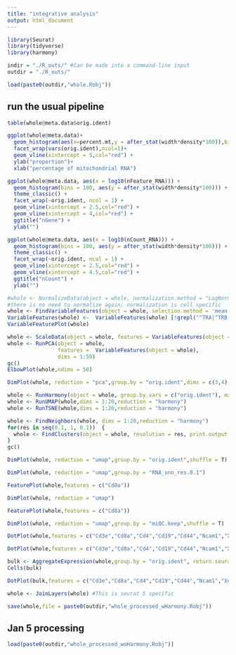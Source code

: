 ```yaml
---
title: "integrative analysis"
output: html_document
---
```


```r
library(Seurat)
library(tidyverse)
library(harmony)
```

```r
indir = "./R_outs/" #Can be made into a command-line input
outdir = "./R_outs/"
```

```r
load(paste0(outdir,"whole.Robj"))
```

## run the usual pipeline

```r
table(whole@meta.data$orig.ident)
```

```r
ggplot(whole@meta.data)+
  geom_histogram(aes(x=percent.mt,y = after_stat(width*density*100)),bins = 100)+
  facet_wrap(vars(orig.ident),ncol=1)+
  geom_vline(xintercept = 5,col="red") +
  ylab("proportion")+
  xlab("percentage of mitochondrial RNA")
```

```r
ggplot(whole@meta.data, aes(x = log10(nFeature_RNA))) +
  geom_histogram(bins = 100, aes(y = after_stat(width*density*100))) +
  theme_classic() +
  facet_wrap(~orig.ident, ncol = 1) +
  geom_vline(xintercept = 2.5,col="red") + 
  geom_vline(xintercept = 4,col="red") + 
  ggtitle("nGene") +
  ylab("")
```

```r
ggplot(whole@meta.data, aes(x = log10(nCount_RNA))) +
  geom_histogram(bins = 100, aes(y = after_stat(width*density*100))) +
  theme_classic() +
  facet_wrap(~orig.ident, ncol = 1) +
  geom_vline(xintercept = 2.5,col="red") + 
  geom_vline(xintercept = 4.5,col="red") + 
  ggtitle("nCount") +
  ylab("")
```


```r
#whole <- NormalizeData(object = whole, normalization.method = "LogNormalize", scale.factor = 10000)
#there is no need to normalize again; normalization is cell specific
whole <- FindVariableFeatures(object = whole, selection.method = 'mean.var.plot', mean.cutoff = c(0.0125, 5), dispersion.cutoff = c(0.5, Inf))
VariableFeatures(whole) <-  VariableFeatures(whole) [!grepl("^TRA|^TRB|^IGH|^IGK|MAMU-A", VariableFeatures(whole))]
VariableFeaturePlot(whole)
```


```r
whole <- ScaleData(object = whole, features = VariableFeatures(object = whole), vars.to.regress = c("nCount_RNA", "percent.mt"))
whole <- RunPCA(object = whole,
                features =  VariableFeatures(object = whole),
                dims = 1:50)
gc()
ElbowPlot(whole,ndims = 50)
```

```r
DimPlot(whole, reduction = "pca",group.by = "orig.ident",dims = c(3,4),shuffle = T)
```


```r
whole <- RunHarmony(object = whole, group.by.vars = c("orig.ident"), max.iter.harmony = 20)
whole <- RunUMAP(whole,dims = 1:20,reduction = "harmony")
whole <- RunTSNE(whole,dims = 1:20,reduction = "harmony")

whole <- FindNeighbors(whole, dims = 1:20,reduction = "harmony")
for(res in seq(0.1, 1, 0.1))  {   
  whole <- FindClusters(object = whole, resolution = res, print.output = 0, save.SNN = TRUE)
} 
gc()
```


```r
DimPlot(whole, reduction = "umap",group.by = "orig.ident",shuffle = T)
```

```r
DimPlot(whole, reduction = "umap",group.by = "RNA_snn_res.0.1")
```

```r
FeaturePlot(whole,features = c("Cd8a"))
```

```r
DimPlot(whole, reduction = "umap")
```


```r
FeaturePlot(whole,features = c("Cd8a"))
```

```r
DimPlot(whole, reduction = "umap",group.by = "miQC.keep",shuffle = T)
```


```r
DotPlot(whole,features = c("Cd3e","Cd8a","Cd4","Cd19","Cd44","Ncam1","Xcr1","Ncr1","Siglech","S100a8","Ccr2","Fcer1a","Fcer2a","Flt3"),group.by = "RNA_snn_res.0.1")+RotatedAxis()
```
```r
DotPlot(whole,features = c("Cd3e","Cd8a","Cd4","Cd19","Cd44","Ncam1","Xcr1","Ncr1","Siglech","S100a8","Ccr2","Fcer1a","Fcer2a","Flt3"),group.by = "orig.ident")+RotatedAxis()
```

```r
bulk <- AggregateExpression(whole,group.by = "orig.ident", return.seurat = TRUE)
Cells(bulk)
```

```r
DotPlot(bulk,features = c("Cd3e","Cd8a","Cd4","Cd19","Cd44","Ncam1","Xcr1","Ncr1","Siglech","S100a8","Ccr2","Fcer1a","Fcer2a","Flt3"))+RotatedAxis()
```
```r
whole <- JoinLayers(whole) #This is seurat 5 specific
```


```r
save(whole,file = paste0(outdir,"whole_processed_wHarmony.Robj"))
```

## Jan 5 processing

```r
load(paste0(outdir,"whole_processed_woHarmony.Robj"))
```





